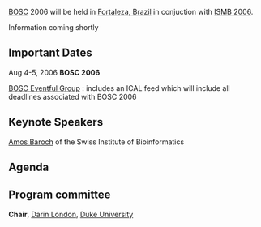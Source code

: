 [[BOSC]] 2006 will be held in [[wp:Fortaleza, Brazil|Fortaleza, Brazil]] in conjuction with [http://ismb2006.cbi.cnptia.embrapa.br/ ISMB 2006].

Information coming shortly

==Important Dates==

Aug 4-5, 2006 '''BOSC 2006'''

[http://eventful.com/groups/G0-001-000014747-0 BOSC Eventful Group] : includes an ICAL feed which will include all deadlines associated with BOSC 2006

==Keynote Speakers==
[http://ca.expasy.org/people/amos.html Amos Baroch] of the Swiss Institute of Bioinformatics

==Agenda==

==Program committee==
'''Chair''', [mailto:darin.london@duke.edu Darin London], [http://www.duke.edu Duke University]